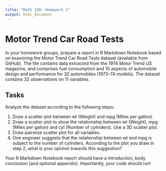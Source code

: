 ```yaml
---
title: "Math 189: Homework 2"
output: html_document
---
```


#  Motor Trend Car Road Tests 

In your homework groups, prepare a report in R Markdown Notebook based on examining the Motor Trend Car Road Tests dataset (available from GitHub). The file contains data extracted from the 1974 Motor Trend US magazine, and comprises fuel consumption and 10 aspects of automobile design and performance for 32 automobiles (1973–74 models). The dataset contains 32 observations on 11 variables. 

## Tasks 

Analyze the dataset according to the following steps:

1. Draw a scatter plot between wt (Weight) and mpg (Miles per gallon).
2. Draw a scatter plot to show the relationship between wt (Weight), mpg (Miles per gallon) and cyl (Number of cylinders). Use a 3D scatter plot.
3. Draw pairwise scatter plot for all variables.
4. One engineer suggests that the relationship between wt and mpg is subject to the number of cylinders. According to the plot you draw in step 2, what is your opinion towards this suggestion?

Your R Markdown Notebook report should have a introduction, body, conclusion (and optional appendix). Importantly, your code should run!  